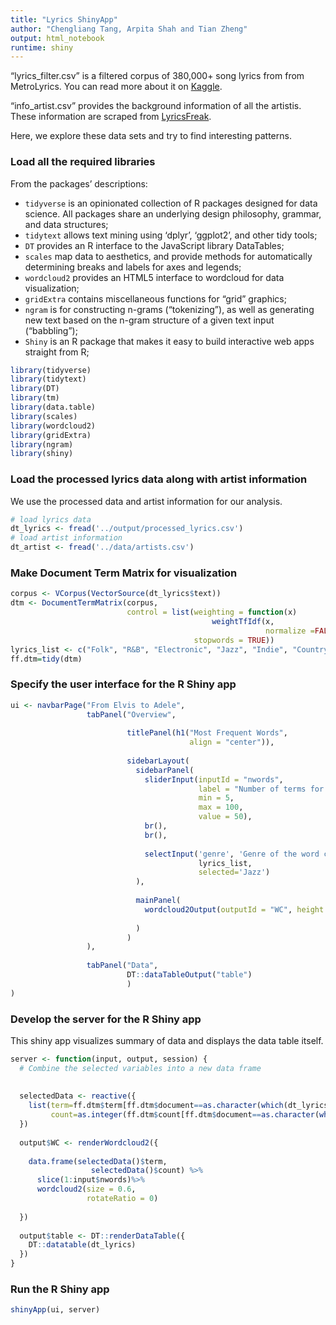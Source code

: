 ```yaml
---
title: "Lyrics ShinyApp"
author: "Chengliang Tang, Arpita Shah and Tian Zheng"
output: html_notebook
runtime: shiny
---
```


"lyrics_filter.csv" is a filtered corpus of 380,000+ song lyrics from from MetroLyrics. You can read more about it on [Kaggle](https://www.kaggle.com/gyani95/380000-lyrics-from-metrolyrics).

"info_artist.csv" provides the background information of all the artistis. These information are scraped from [LyricsFreak](https://www.lyricsfreak.com/).

Here, we explore these data sets and try to find interesting patterns.

### Load all the required libraries

From the packages' descriptions:

+ `tidyverse` is an opinionated collection of R packages designed for data science. All packages share an underlying design philosophy, grammar, and data structures;
+ `tidytext` allows text mining using 'dplyr', 'ggplot2', and other tidy tools;
+ `DT` provides an R interface to the JavaScript library DataTables;
+ `scales` map data to aesthetics, and provide methods for automatically determining breaks and labels for axes and legends;
+ `wordcloud2` provides an HTML5 interface to wordcloud for data visualization;
+ `gridExtra` contains miscellaneous functions for "grid" graphics;
+ `ngram` is for constructing n-grams (“tokenizing”), as well as generating new text based on the n-gram structure of a given text input (“babbling”);
+ `Shiny` is an R package that makes it easy to build interactive web apps straight from R;

```r
library(tidyverse)
library(tidytext)
library(DT)
library(tm)
library(data.table)
library(scales)
library(wordcloud2)
library(gridExtra)
library(ngram)
library(shiny) 
```

### Load the processed lyrics data along with artist information

We use the processed data and artist information for our analysis.

```r
# load lyrics data
dt_lyrics <- fread('../output/processed_lyrics.csv') 
# load artist information
dt_artist <- fread('../data/artists.csv') 
```

### Make Document Term Matrix for visualization
```r
corpus <- VCorpus(VectorSource(dt_lyrics$text))
dtm <- DocumentTermMatrix(corpus,
                          control = list(weighting = function(x)
                                             weightTfIdf(x, 
                                                         normalize =FALSE),
                                         stopwords = TRUE))
lyrics_list <- c("Folk", "R&B", "Electronic", "Jazz", "Indie", "Country", "Rock", "Metal", "Pop", "Hip-Hop", "Other")
ff.dtm=tidy(dtm)
```

### Specify the user interface for the R Shiny app

```r
ui <- navbarPage("From Elvis to Adele",
                 tabPanel("Overview",
                          
                          titlePanel(h1("Most Frequent Words",
                                        align = "center")),
                          
                          sidebarLayout(
                            sidebarPanel(
                              sliderInput(inputId = "nwords",
                                          label = "Number of terms for word cloud:",
                                          min = 5,
                                          max = 100,
                                          value = 50),
                              br(),
                              br(),
                              
                              selectInput('genre', 'Genre of the word cloud', 
                                          lyrics_list, 
                                          selected='Jazz')
                            ),
                            
                            mainPanel(
                              wordcloud2Output(outputId = "WC", height = "600px")
                              
                            )
                          )
                 ),
                 
                 tabPanel("Data",
                          DT::dataTableOutput("table")
                          )
)
```

### Develop the server for the R Shiny app

This shiny app visualizes summary of data and displays the data table itself.

```r
server <- function(input, output, session) {
  # Combine the selected variables into a new data frame
  
  
  selectedData <- reactive({
    list(term=ff.dtm$term[ff.dtm$document==as.character(which(dt_lyrics$genre == input$genre))],
         count=as.integer(ff.dtm$count[ff.dtm$document==as.character(which(dt_lyrics$genre == input$genre))]))
  })
  
  output$WC <- renderWordcloud2({
    
    data.frame(selectedData()$term, 
                  selectedData()$count) %>%
      slice(1:input$nwords)%>%
      wordcloud2(size = 0.6,
                 rotateRatio = 0)
    
  })
  
  output$table <- DT::renderDataTable({
    DT::datatable(dt_lyrics)
  })
}
```


### Run the R Shiny app

```r
shinyApp(ui, server)
```






